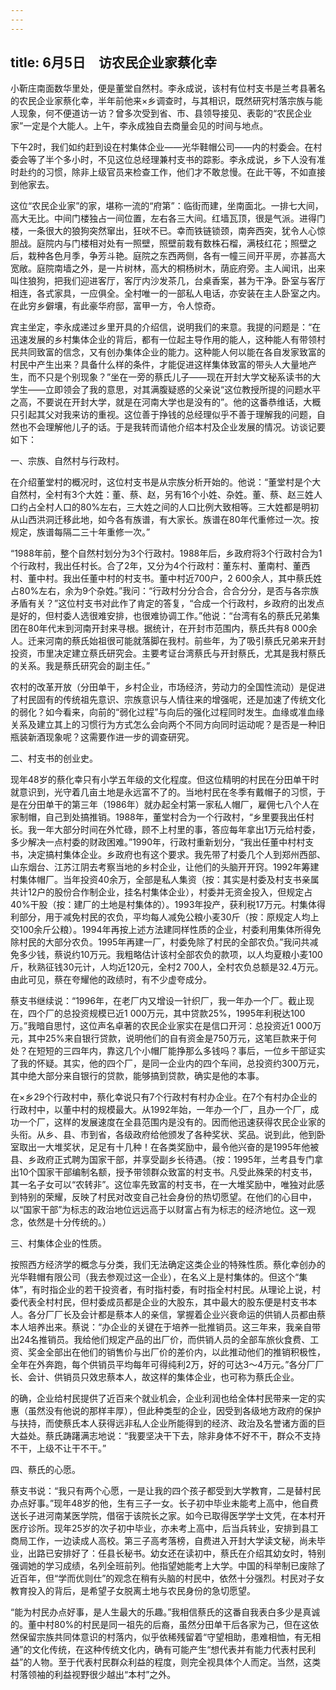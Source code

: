 ```yaml
---
---
---
```

title: 6月5日　访农民企业家蔡化幸
---

小靳庄南面数华里处，便是董堂自然村。李永成说，该村有位村支书是兰考县著名的农民企业家蔡化幸，半年前他来×乡调查时，与其相识，既然研究村落宗族与能人现象，何不便道访一访？曾多次受到省、市、县领导接见、表彰的“农民企业家”一定是个大能人。上午，李永成独自去商量会见的时间与地点。

下午2时，我们如约赶到设在村集体企业——光华鞋帽公司——内的村委会。在村委会等了半个多小时，不见这位总经理兼村支书的踪影。李永成说，乡下人没有准时赴约的习惯，除非上级官员来检查工作，他们才不敢怠慢。在此干等，不如直接到他家去。

这位“农民企业家”的家，堪称一流的“府第”：临街而建，坐南面北。一排七大间，高大无比。中间门楼独占一间位置，左右各三大间。红墙瓦顶，很是气派。进得门楼，一条很大的狼狗突然窜出，狂吠不已。幸而铁链锁颈，南奔西突，犹令人心惊胆战。庭院内与门楼相对处有一照壁，照壁前栽有数株石榴，满枝红花；照壁之后，栽种各色月季，争芳斗艳。庭院之东西两侧，各有一幢三间开平房，亦甚高大宽敞。庭院南墙之外，是一片树林，高大的桐杨树木，荫庇府旁。主人闻讯，出来叫住狼狗，把我们迎进客厅，客厅内沙发茶几，台桌香案，甚为干净。卧室与客厅相连，各式家具，一应俱全。全村唯一的一部私人电话，亦安装在主人卧室之内。在此穷乡僻壤，有此豪华府邸，富甲一方，令人惊奇。

宾主坐定，李永成递过乡里开具的介绍信，说明我们的来意。我提的问题是：“在迅速发展的乡村集体企业的背后，都有一位起主导作用的能人，这种能人有带领村民共同致富的信念，又有创办集体企业的能力。这种能人何以能在各自发家致富的村民中产生出来？具备什么样的条件，才能促进这样集体致富的带头人大量地产生，而不只是个别现象？”坐在一旁的蔡氏儿子——现在开封大学文秘系读书的大学生——立即领会了我的意思，对其满腹疑惑的父亲说“这位教授所提的问题水平之高，不要说在开封大学，就是在河南大学也是没有的”。他的这番恭维话，大概只引起其父对我来访的重视。这位善于挣钱的总经理似乎不善于理解我的问题，自然也不会理解他儿子的话。于是我转而请他介绍本村及企业发展的情况。访谈记要如下：

一、宗族、自然村与行政村。

在介绍董堂村的概况时，这位村支书是从宗族分析开始的。他说：“董堂村是个大自然村，全村有3个大姓：董、蔡、赵，另有16个小姓、杂姓。董、蔡、赵三姓人口约占全村人口的80%左右，三大姓之间的人口比例大致相等。三大姓都是明初从山西洪洞迁移此地，如今各有族谱，有大家长。族谱在80年代重修过一次。按规定，族谱每隔二三十年重修一次。”

“1988年前，整个自然村划分为3个行政村。1988年后，乡政府将3个行政村合为1个行政村，我出任村长。合了2年，又分为4个行政村：董东村、董南村、董西村、董中村。我出任董中村的村支书。董中村近700户，2 600余人，其中蔡氏姓占80%左右，余为9个杂姓。”我问：“行政村分分合合，合合分分，是否与各宗族矛盾有关？”这位村支书对此作了肯定的答复，“合成一个行政村，乡政府的出发点是好的，但村委人选很难安排，也很难协调工作。”他说：“台湾有名的蔡氏兄弟集团在80年代末到河南开封来寻根。据统计，在开封市范围内，蔡氏共有8 000余人。迁来河南的蔡氏始祖很可能就落脚在我村。前些年，为了吸引蔡氏兄弟来开封投资，市里决定建立蔡氏研究会。主要考证台湾蔡氏与开封蔡氏，尤其是我村蔡氏的关系。我是蔡氏研究会的副主任。”

农村的改革开放（分田单干，乡村企业，市场经济，劳动力的全国性流动）是促进了村民固有的传统祖先意识、宗族意识与人情往来的增强呢，还是加速了传统文化的弱化？如今看来，向前的“弱化过程”与向后的强化过程同时发生。血缘或准血缘关系及建立其上的习惯行为方式怎么会向两个不同方向同时运动呢？是否是一种旧瓶装新酒现象呢？这需要作进一步的调查研究。

二、村支书的创业史。

现年48岁的蔡化幸只有小学五年级的文化程度。但这位精明的村民在分田单干时就意识到，光守着几亩土地是永远富不了的。当地村民在冬季有戴帽子的习惯，于是在分田单干的第三年（1986年）就办起全村第一家私人帽厂，雇佣七八个人在家制帽，自己到处搞推销。1988年，董堂村合为一个行政村，“乡里要我出任村长。我一年大部分时间在外忙碌，顾不上村里的事，答应每年拿出1万元给村委，多少解决一点村委的财政困难。”1990年，行政村重新划分，“我出任董中村村支书，决定搞村集体企业。乡政府也有这个要求。我先带了村委几个人到郑州西部、山东烟台、江苏江阴去考察当地的乡村企业，让他们的头脑开开窍。1992年筹建村集体帽厂。当年投资40余万，全部是私人集资（按：其实是村委及村支书亲属共计12户的股份合作制企业，挂名村集体企业），村委并无资金投入，但规定占40%干股（按：建厂的土地是村集体的）。1993年投产，获利税17万元。村集体得利部分，用于减免村民的农负，平均每人减免公粮小麦30斤（按：原规定人均上交100余斤公粮）。1994年再按上述方法建同样性质的企业，村委利用集体所得免除村民的大部分农负。1995年再建一厂，村委免除了村民的全部农负。”我问共减免多少钱，蔡说约10万元。我粗略估计该村全部农负的款项，以人均夏粮小麦100斤，秋熟征钱30元计，人均近120元，全村2 700人，全村农负总额是32.4万元。由此可见，蔡在夸耀他的政绩时，有不少虚夸成分。

蔡支书继续说：“1996年，在老厂内又增设一针织厂，我一年办一个厂。截止现在，四个厂的总投资规模已近1 000万元，其中贷款25%，1995年利税达100万。”我暗自思忖，这位声名卓著的农民企业家实在是信口开河：总投资近1 000万元，其中25%来自银行贷款，说明他们的自有资金是750万元，这笔巨款来于何处？在短短的三四年内，靠这几个小帽厂能挣那么多钱吗？事后，一位乡干部证实了我的怀疑。其实，他的四个厂，是同一企业内的四个车间，总投资约300万元，其中绝大部分来自银行的贷款，能够搞到贷款，确实是他的本事。

在×乡29个行政村中，蔡化幸说只有7个行政村有村办企业。在7个有村办企业的行政村中，以董中村的规模最大。从1992年始，一年办一个厂，且办一个厂，成功一个厂，这样的发展速度在全县范围内是没有的。因而他迅速获得农民企业家的头衔。从乡、县、市到省，各级政府给他颁发了各种奖状、奖品。说到此，他到卧室取出一大堆奖状，足足有十几种！在各类奖励中，最令他兴奋的是1995年他被县、乡政府正式聘为国家干部，并享受副乡长待遇。（按：1995年，兰考县专门拿出10个国家干部编制名额，授予带领群众致富的村支书。凡受此殊荣的村支书，其一名子女可以“农转非”。这位率先致富的村支书，在一大堆奖励中，唯独对此感到特别的荣耀，反映了村民对改变自己社会身份的热切愿望。在他们的心目中，以“国家干部”为标志的政治地位远远高于以财富占有为标志的经济地位。这一观念，依然是十分传统的。）

三、村集体企业的性质。

按照西方经济学的概念与分类，我们无法确定这类企业的特殊性质。蔡化幸创办的光华鞋帽有限公司（我去参观过这一企业），在名义上是村集体的。但这个“集体”，有时指企业的若干投资者，有时指村委，有时指全村村民。从理论上说，村委代表全村村民，但村委成员都是企业的大股东，其中最大的股东便是村支书本人。各分厂厂长及会计都是蔡本人的亲信，掌握着企业兴衰命运的供销人员都由蔡本人培养出来。蔡说：“办企业的关键在于培养一批推销员。这三年来，我亲自带出24名推销员。我给他们规定产品的出厂价，而供销人员的全部车旅伙食费、工资、奖金全部出在他们的销售价与出厂价的差价内，以此推动他们的推销积极性，全年在外奔跑，每个供销员平均每年可得纯利2万，好的可达3～4万元。”各分厂厂长、会计、供销员只效忠蔡本人，故这样的集体企业，也可称为蔡氏企业。

的确，企业给村民提供了近百来个就业机会，企业利润也给全体村民带来一定的实惠（虽然没有他说的那样丰厚），但此种类型的企业，因受到各级地方政府的保护与扶持，而使蔡氏本人获得远非私人企业所能得到的经济、政治及名誉诸方面的巨大益处。蔡氏踌躇满志地说：“我要坚决干下去，除非身体不好不干，群众不支持不干，上级不让干不干。”

四、蔡氏的心愿。

蔡支书说：“我只有两个心愿，一是让我的四个孩子都受到大学教育，二是替村民办点好事。”现年48岁的他，生有三子一女。长子初中毕业未能考上高中，他自费送长子进河南某医学院，借宿于该院长之家。如今已取得医学学士文凭，在本村开医疗诊所。现年25岁的次子初中毕业，亦未考上高中，后当兵转业，安排到县工商局工作，一边读成人高校。第三子高考落榜，自费进入开封大学读文秘，尚未毕业，出路已安排好了：任县长秘书。幼女还在读初中，蔡氏在介绍其幼女时，特别强调她的学习成绩，名列全班前列。他指望她能考上大学。中国的科举制已废除了近百年，但“学而优则仕”的观念在稍有头脑的村民中，依然十分强烈。村民对子女教育投入的背后，是希望子女脱离土地与农民身份的急切愿望。

“能为村民办点好事，是人生最大的乐趣。”我相信蔡氏的这番自我表白多少是真诚的。董中村80%的村民是同一祖先的后裔，虽然分田单干后各家为己，但在这依然保留宗族共同体意识的村落内，似乎依稀残留着“守望相助，患难相恤，有无相通”的文化传统，在这种传统文化内，确有可能产生“想代表并有能力代表村民利益”的人物。至于代表村民群众利益的程度，则完全视具体个人而定。当然，这类村落领袖的利益视野很少越出“本村”之外。